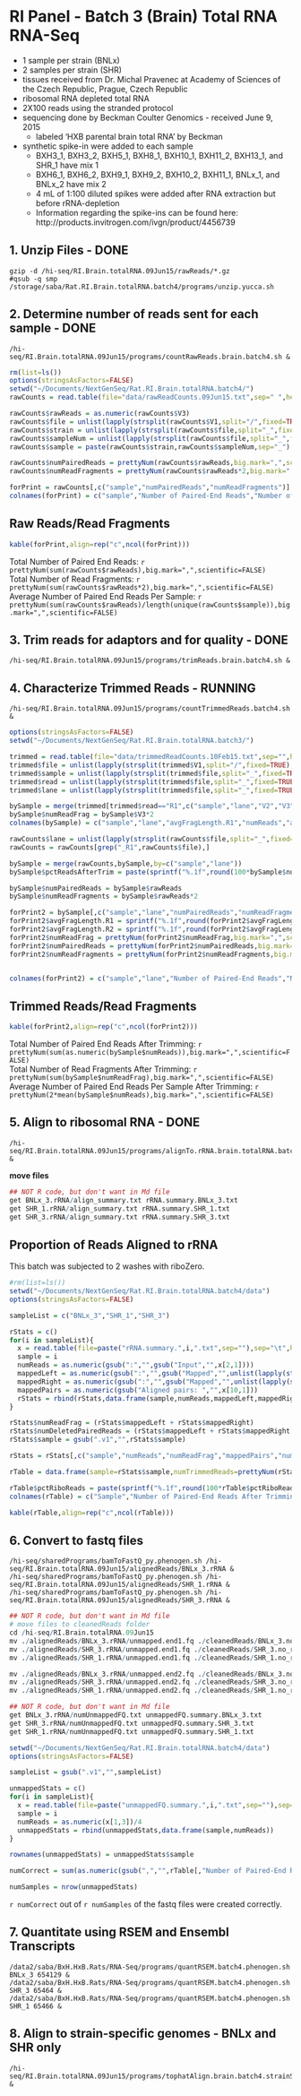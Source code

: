 RI Panel - Batch 3 (Brain) Total RNA RNA-Seq
========================================================

* 1 sample per strain (BNLx)
* 2 samples per strain (SHR)
* tissues received from Dr. Michal Pravenec at Academy of Sciences of the Czech Republic, Prague, Czech Republic
* ribosomal RNA depleted total RNA
* 2X100 reads using the stranded protocol
* sequencing done by Beckman Coulter Genomics - received June 9, 2015
  * labeled 'HXB parental brain total RNA' by Beckman
* synthetic spike-in were added to each sample 
  * BXH3_1, BXH3_2, BXH5_1, BXH8_1, BXH10_1, BXH11_2, BXH13_1, and SHR_1 have mix 1
  * BXH6_1, BXH6_2, BXH9_1, BXH9_2, BXH10_2, BXH11_1, BNLx_1, and BNLx_2 have mix 2
  * 4 mL of 1:100 diluted spikes were added after RNA extraction but before rRNA-depletion
  * Information regarding the spike-ins can be found here: http://products.invitrogen.com/ivgn/product/4456739

1. Unzip Files - DONE
---------------
```
gzip -d /hi-seq/RI.Brain.totalRNA.09Jun15/rawReads/*.gz
#qsub -q smp /storage/saba/Rat.RI.Brain.totalRNA.batch4/programs/unzip.yucca.sh
```

2. Determine number of reads sent for each sample - DONE
-------------------------------------------------
```
/hi-seq/RI.Brain.totalRNA.09Jun15/programs/countRawReads.brain.batch4.sh &
```

```r
rm(list=ls())
options(stringsAsFactors=FALSE)
setwd("~/Documents/NextGenSeq/Rat.RI.Brain.totalRNA.batch4/")
rawCounts = read.table(file="data/rawReadCounts.09Jun15.txt",sep=" ",header=FALSE,fill=TRUE)

rawCounts$rawReads = as.numeric(rawCounts$V3)
rawCounts$file = unlist(lapply(strsplit(rawCounts$V1,split="/",fixed=TRUE),function(a) a[length(a)]))
rawCounts$strain = unlist(lapply(strsplit(rawCounts$file,split="_",fixed=TRUE),function(a) a[1]))
rawCounts$sampleNum = unlist(lapply(strsplit(rawCounts$file,split="_",fixed=TRUE),function(a) a[2]))
rawCounts$sample = paste(rawCounts$strain,rawCounts$sampleNum,sep="_")

rawCounts$numPairedReads = prettyNum(rawCounts$rawReads,big.mark=",",scientific=FALSE)
rawCounts$numReadFragments = prettyNum(rawCounts$rawReads*2,big.mark=",",scientific=FALSE)

forPrint = rawCounts[,c("sample","numPairedReads","numReadFragments")]
colnames(forPrint) = c("sample","Number of Paired-End Reads","Number of Read Fragments")
```

Raw Reads/Read Fragments
---------------------------

```r
kable(forPrint,align=rep("c",ncol(forPrint)))
```

Total Number of Paired End Reads: `r prettyNum(sum(rawCounts$rawReads),big.mark=",",scientific=FALSE)`  
Total Number of Read Fragments:  `r prettyNum(sum(rawCounts$rawReads*2),big.mark=",",scientific=FALSE)`  
Average Number of Paired End Reads Per Sample: `r prettyNum(sum(rawCounts$rawReads)/length(unique(rawCounts$sample)),big.mark=",",scientific=FALSE)`  

3. Trim reads for adaptors and for quality - DONE
---------------
```
/hi-seq/RI.Brain.totalRNA.09Jun15/programs/trimReads.brain.batch4.sh & 
```

4. Characterize Trimmed Reads - RUNNING
---------------
```
/hi-seq/RI.Brain.totalRNA.09Jun15/programs/countTrimmedReads.batch4.sh &
```

```r
options(stringsAsFactors=FALSE)
setwd("~/Documents/NextGenSeq/Rat.RI.Brain.totalRNA.batch3/")

trimmed = read.table(file="data/trimmedReadCounts.10Feb15.txt",sep="",header=FALSE)
trimmed$file = unlist(lapply(strsplit(trimmed$V1,split="/",fixed=TRUE),function(a) a[6]))
trimmed$sample = unlist(lapply(strsplit(trimmed$file,split="_",fixed=TRUE),function(a) gsub("brain","",paste(a[1],a[2],sep="_"))))
trimmed$read = unlist(lapply(strsplit(trimmed$file,split="_",fixed=TRUE),function(a) a[5]))
trimmed$lane = unlist(lapply(strsplit(trimmed$file,split="_",fixed=TRUE),function(a) a[4]))

bySample = merge(trimmed[trimmed$read=="R1",c("sample","lane","V2","V3")],trimmed[trimmed$read=="R2",c("sample","lane","V2")],by=c("sample","lane"))
bySample$numReadFrag = bySample$V3*2
colnames(bySample) = c("sample","lane","avgFragLength.R1","numReads","avgFragLength.R2","numReadFrag")

rawCounts$lane = unlist(lapply(strsplit(rawCounts$file,split="_",fixed=TRUE),function(a) a[4])) 
rawCounts = rawCounts[grep("_R1",rawCounts$file),]

bySample = merge(rawCounts,bySample,by=c("sample","lane"))
bySample$pctReadsAfterTrim = paste(sprintf("%.1f",round(100*bySample$numReads/bySample$rawReads,1)),"%",sep="")

bySample$numPairedReads = bySample$rawReads
bySample$numReadFragments = bySample$rawReads*2

forPrint2 = bySample[,c("sample","lane","numPairedReads","numReadFragments","avgFragLength.R1","avgFragLength.R2","numReadFrag","pctReadsAfterTrim")]
forPrint2$avgFragLength.R1 = sprintf("%.1f",round(forPrint2$avgFragLength.R1,1))
forPrint2$avgFragLength.R2 = sprintf("%.1f",round(forPrint2$avgFragLength.R2,1))
forPrint2$numReadFrag = prettyNum(forPrint2$numReadFrag,big.mark=",",scientific=FALSE)
forPrint2$numPairedReads = prettyNum(forPrint2$numPairedReads,big.mark=",",scientific=FALSE)
forPrint2$numReadFragments = prettyNum(forPrint2$numReadFragments,big.mark=",",scientific=FALSE)


colnames(forPrint2) = c("sample","lane","Number of Paired-End Reads","Number of Read Fragments","Average Read Fragment Length After Trimming (first read fragment)","Average Read Fragment Length After Trimming (second read fragment)","Number of Read Fragments After Trimming","Percent of Read Fragments That Remained After Trimming")
```

Trimmed Reads/Read Fragments
---------------------------

```r
kable(forPrint2,align=rep("c",ncol(forPrint2)))
```

Total Number of Paired End Reads After Trimming: `r prettyNum(sum(as.numeric(bySample$numReads)),big.mark=",",scientific=FALSE)`  
Total Number of Read Fragments After Trimming:  `r prettyNum(sum(bySample$numReadFrag),big.mark=",",scientific=FALSE)`  
Average Number of Paired End Reads Per Sample After Trimming: `r prettyNum(2*mean(bySample$numReads),big.mark=",",scientific=FALSE)`  

5. Align to ribosomal RNA - DONE
---------------------------
```
/hi-seq/RI.Brain.totalRNA.09Jun15/programs/alignTo.rRNA.brain.totalRNA.batch4.sh &
```

**move files**
```r
## NOT R code, but don't want in Md file
get BNLx_3.rRNA/align_summary.txt rRNA.summary.BNLx_3.txt
get SHR_1.rRNA/align_summary.txt rRNA.summary.SHR_1.txt
get SHR_3.rRNA/align_summary.txt rRNA.summary.SHR_3.txt
```

Proportion of Reads Aligned to rRNA
-----------------------------------
This batch was subjected to 2 washes with riboZero.  

```r
#rm(list=ls())
setwd("~/Documents/NextGenSeq/Rat.RI.Brain.totalRNA.batch4/data")
options(stringsAsFactors=FALSE)

sampleList = c("BNLx_3","SHR_1","SHR_3")

rStats = c()
for(i in sampleList){
  x = read.table(file=paste("rRNA.summary.",i,".txt",sep=""),sep="\t",header=FALSE)
  sample = i
  numReads = as.numeric(gsub(":","",gsub("Input","",x[2,1])))       
  mappedLeft = as.numeric(gsub(":","",gsub("Mapped","",unlist(lapply(strsplit(x[3,1],split="(",fixed=TRUE),function(a) a[1])))))
  mappedRight = as.numeric(gsub(":","",gsub("Mapped","",unlist(lapply(strsplit(x[7,1],split="(",fixed=TRUE),function(a) a[1])))))
  mappedPairs = as.numeric(gsub("Aligned pairs: ","",x[10,1]))  
  rStats = rbind(rStats,data.frame(sample,numReads,mappedLeft,mappedRight,mappedPairs))
}

rStats$numReadFrag = (rStats$mappedLeft + rStats$mappedRight)
rStats$numDeletedPairedReads = (rStats$mappedLeft + rStats$mappedRight - rStats$mappedPairs)
rStats$sample = gsub(".v1","",rStats$sample)

rStats = rStats[,c("sample","numReads","numReadFrag","mappedPairs","numDeletedPairedReads")]

rTable = data.frame(sample=rStats$sample,numTrimmedReads=prettyNum(rStats$numReads,big.mark=",",scientific=FALSE),numDeleted=prettyNum(rStats$numDeletedPairedReads,big.mark=",",scientific=FALSE),pctRiboReads=as.numeric(rStats$numDeletedPairedReads)/as.numeric(rStats$numReads),numRemaining=prettyNum(rStats$numReads-rStats$numDeletedPairedReads,big.mark=",",scientific=FALSE))

rTable$pctRiboReads = paste(sprintf("%.1f",round(100*rTable$pctRiboReads,1)),"%",sep="")
colnames(rTable) = c("Sample","Number of Paired-End Reads After Trimming","Number of Paired-End Reads with at Least One Fragment Aligned to rRNA","Percent of Paired-End Reads Aligned to rRNA","Number of Paired-End Reads NOT Aligned to rRNA")
```

```r
kable(rTable,align=rep("c",ncol(rTable)))
```


6. Convert to fastq files
---------------------------
```
/hi-seq/sharedPrograms/bamToFastQ_py.phenogen.sh /hi-seq/RI.Brain.totalRNA.09Jun15/alignedReads/BNLx_3.rRNA &
/hi-seq/sharedPrograms/bamToFastQ_py.phenogen.sh /hi-seq/RI.Brain.totalRNA.09Jun15/alignedReads/SHR_1.rRNA &
/hi-seq/sharedPrograms/bamToFastQ_py.phenogen.sh /hi-seq/RI.Brain.totalRNA.09Jun15/alignedReads/SHR_3.rRNA &
```

```r
## NOT R code, but don't want in Md file
# move files to cleanedReads folder
cd /hi-seq/RI.Brain.totalRNA.09Jun15
mv ./alignedReads/BNLx_3.rRNA/unmapped.end1.fq ./cleanedReads/BNLx_3.no_rRNA.end1.fq
mv ./alignedReads/SHR_3.rRNA/unmapped.end1.fq ./cleanedReads/SHR_3.no_rRNA.end1.fq
mv ./alignedReads/SHR_1.rRNA/unmapped.end1.fq ./cleanedReads/SHR_1.no_rRNA.end1.fq

mv ./alignedReads/BNLx_3.rRNA/unmapped.end2.fq ./cleanedReads/BNLx_3.no_rRNA.end2.fq
mv ./alignedReads/SHR_3.rRNA/unmapped.end2.fq ./cleanedReads/SHR_3.no_rRNA.end2.fq
mv ./alignedReads/SHR_1.rRNA/unmapped.end2.fq ./cleanedReads/SHR_1.no_rRNA.end2.fq

```

```r
## NOT R code, but don't want in Md file
get BNLx_3.rRNA/numUnmappedFQ.txt unmappedFQ.summary.BNLx_3.txt
get SHR_3.rRNA/numUnmappedFQ.txt unmappedFQ.summary.SHR_3.txt
get SHR_1.rRNA/numUnmappedFQ.txt unmappedFQ.summary.SHR_1.txt
```


```r
setwd("~/Documents/NextGenSeq/Rat.RI.Brain.totalRNA.batch4/data")
options(stringsAsFactors=FALSE)

sampleList = gsub(".v1","",sampleList)

unmappedStats = c()
for(i in sampleList){
  x = read.table(file=paste("unmappedFQ.summary.",i,".txt",sep=""),sep=" ",header=FALSE,fill=TRUE)
  sample = i
  numReads = as.numeric(x[1,3])/4
  unmappedStats = rbind(unmappedStats,data.frame(sample,numReads))
}

rownames(unmappedStats) = unmappedStats$sample

numCorrect = sum(as.numeric(gsub(",","",rTable[,"Number of Paired-End Reads NOT Aligned to rRNA"],fixed=TRUE))==unmappedStats[rTable$Sample,2])

numSamples = nrow(unmappedStats)
```

`r numCorrect` out of `r numSamples` of the fastq files were created correctly.


7.  Quantitate using RSEM and Ensembl Transcripts 
------------------------------------------------------
```
/data2/saba/BxH.HxB.Rats/RNA-Seq/programs/quantRSEM.batch4.phenogen.sh BNLx_3 654129 & 
/data2/saba/BxH.HxB.Rats/RNA-Seq/programs/quantRSEM.batch4.phenogen.sh SHR_3 65464 & 
/data2/saba/BxH.HxB.Rats/RNA-Seq/programs/quantRSEM.batch4.phenogen.sh SHR_1 65466 & 
```

8. Align to strain-specific genomes - BNLx and SHR only
---------------
```
/hi-seq/RI.Brain.totalRNA.09Jun15/programs/tophatAlign.brain.batch4.strainSpecific.sh &
```



